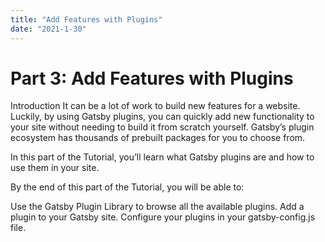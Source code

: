 ```yaml
---
title: "Add Features with Plugins"
date: "2021-1-30"
---
```

# Part 3: Add Features with Plugins
Introduction
It can be a lot of work to build new features for a website. Luckily, by using Gatsby plugins, you can quickly add new functionality to your site without needing to build it from scratch yourself. Gatsby’s plugin ecosystem has thousands of prebuilt packages for you to choose from.

In this part of the Tutorial, you’ll learn what Gatsby plugins are and how to use them in your site.

By the end of this part of the Tutorial, you will be able to:

Use the Gatsby Plugin Library to browse all the available plugins.
Add a plugin to your Gatsby site.
Configure your plugins in your gatsby-config.js file.